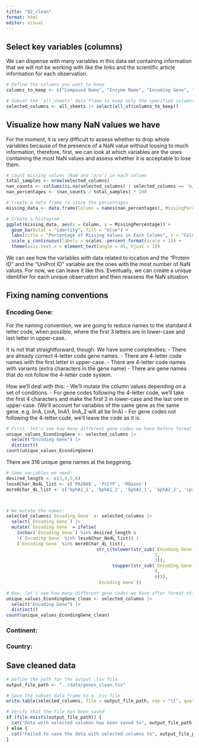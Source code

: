 ```yaml
---
title: "02_clean"
format: html
editor: visual
---
```


## Select key variables (columns)

We can dispense with many variables in this data set containing information that we will not be working with like the links and the scientific article information for each observation.

```r
# Define the columns you want to keep
columns_to_keep <- c("Compound Name", "Enzyme Name", "Encoding Gene", "KEGG Orthology", "Organism", "GenBankID", "Strain ID/Microorganism", "UniProt ID", "Protein ID", "Continent where study sampling was done (Collections)", "Country", "Isolation source", "Habitat notes")  

# Subset the 'all_sheets' data frame to keep only the specified columns
selected_columns <- all_sheets |> select(all_of(columns_to_keep))


```

## Visualize how many NaN values we have

For the moment, it is very difficult to assess whether to drop whole variables because of the presence of a NaN value without loosing to much information, therefore, first, we can look at which variables are the ones containing the most NaN values and assess whether it is acceptable to lose them.

```r

# Count missing values (NaN and 'n/a') in each column
total_samples <- nrow(selected_columns)
nan_counts <- colSums(is.na(selected_columns) | selected_columns == 'n/a' | selected_columns == 'na' | selected_columns == 'N/A' | selected_columns == 'NA')
nan_percentages <- (nan_counts / total_samples) * 100

# Create a data frame to store the percentages
missing_data <- data.frame(Column = names(nan_percentages), MissingPercentage = nan_percentages)

# Create a histogram
ggplot(missing_data, aes(x = Column, y = MissingPercentage)) +
  geom_bar(stat = "identity", fill = "blue") +
  labs(title = "Percentage of Missing Values in Each Column", x = "Column", y = "Percentage") +
  scale_y_continuous(labels = scales::percent_format(scale = 1)) +
  theme(axis.text.x = element_text(angle = 45, hjust = 1))

```

We can see how the variables with data related to location and the "Protein ID" and the "UniProt ID" variable are the ones with the most number of NaN values. For now, we can leave it like this. Eventually, we can create a unique identifier for each unique observation and then reassess the NaN situation.

## Fixing naming conventions

### Encoding Gene:

For the naming convention, we are going to reduce names to the standard 4 letter code, when possible, where the first 3 letters are in lower-case and last letter in upper-case.

It is not that straightforward, though. We have some complexities: 
- There are already correct 4-letter code gene names. 
- There are 4-letter code names with the first letter in upper-case. 
- There are 4-letter code names with variants (extra characters in the gene name) 
- There are gene names that do not follow the 4-letter code system.

How we'll deal with this: 
- We'll mutate the column values depending on a set of conditions. 
- For gene codes following the 4-letter code, we'll take the first 4 characters and make the first 3 in lower-case and the last one in upper-case. (We'll account for variables of the same gene as the same gene. e.g. linA, LinA, linA1, linA_2 will all be linA)
- For gene codes not following the 4-letter code, we'll leave the code as it is.

```r
# First, let's see how many different gene codes we have before format standardization:
unique_values_EcondingGene <- selected_columns |> 
  select("Encoding Gene") |> 
  distinct() 
count(unique_values_EcondingGene)
```

There are 316 unique gene names at the beggining.

```r
# Some variables we need:
desired_length <- c(3,4,5,6)
less6Char_No4L_list <- c('PA2086', 'PcCYP', 'RDases')
more6Char_4L_list <- c('bphA1_1', 'bphA1_2', 'bphA2_1', 'bphA2_2', 'cprA-like', 'bphX0 (BphK)', 'bphX1 (BphK)', 'bphX2 (BphK)', 'bphX3 (BphK)')



# We mutate the names:
selected_columns$`Encoding Gene` <- selected_columns |> 
  select(`Encoding Gene`) |> 
  mutate(`Encoding Gene` = ifelse(
    (nchar(`Encoding Gene`) %in% desired_length &
    !(`Encoding Gene` %in% less6Char_No4L_list)) |
    (`Encoding Gene` %in% more6Char_4L_list),
                                  str_c(tolower(str_sub(`Encoding Gene`, 
                                                        1, 
                                                        3)),
                                        toupper(str_sub(`Encoding Gene`, 
                                                        4, 
                                                        4))),
                                  `Encoding Gene`))
```

```r
# Now, let's see how many different gene codes we have after format standardization:
unique_values_EcondingGene_clean <- selected_columns |> 
  select("Encoding Gene") |> 
  distinct() 
count(unique_values_EcondingGene_clean)
```

### Continent:

### Country:

## Save cleaned data

```r
# Define the path for the output .tsv file
output_file_path <- "../data/genes_clean.tsv"

# Save the subset data frame to a .tsv file
write.table(selected_columns, file = output_file_path, sep = "\t", quote = FALSE, row.names = FALSE)

# Verify that the file has been saved
if (file.exists(output_file_path)) {
  cat("Data with selected columns has been saved to", output_file_path, "\n")
} else {
  cat("Failed to save the data with selected columns to", output_file_path, "\n")
}

```
